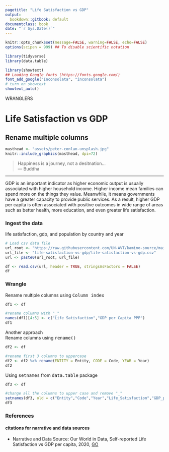 ```yaml
---
pagetitle: "Life Satisfaction vs GDP"
output:
  bookdown::gitbook: default
documentclass: book
date: "`r Sys.Date()`"
---
```


```r

knitr::opts_chunk$set(message=FALSE, warning=FALSE, echo=FALSE)
options(scipen = 999) ## To disable scientific notation

library(tidyverse)
library(data.table)

library(showtext)
## Loading Google fonts (https://fonts.google.com/)
font_add_google("Inconsolata", "inconsolata")
# turn on showtext
showtext_auto()

```

WRANGLERS  

# Life Satisfaction vs GDP
## Rename multiple columns

```r

masthead <- "assets/peter-conlan-unsplash.jpg"
knitr::include_graphics(masthead, dpi=72)

```

> Happiness is a journey, not a desitnation...\
--- Buddha\

***

GDP is an important indicator as higher economic output is usually associated with higher household income. Higher income mean families can spend more on the things they value. Meanwhile, it means governments have a greater capacity to provide public services. As a result, higher GDP per capita is often associated with positive outcomes in wide range of areas such as better health, more education, and even greater life satisfaction. 


### Ingest the data
life satisfaction, gdp, and population by country and year

```r

# Load csv data file
url_root <- "https://raw.githubusercontent.com/UN-AVT/kamino-source/main/sources/0-shared/data/"
url_file <- "life-satisfaction-vs-gdp/life-satisfaction-vs-gdp.csv"
url <- paste0(url_root, url_file)

df <- read.csv(url, header = TRUE, stringsAsFactors = FALSE)
df

```


### Wrangle
Rename multiple columns using <kbd>Column index</kbd> 

```r

df1 <- df

#rename columns with "_"
names(df1)[4:5] <- c("Life Satisfaction","GDP per Capita PPP")
df1

```
Another approach
\
Rename columns using <kbd>rename()</kbd> 


```r

df2 <- df

#rename first 3 columns to uppercase
df2 <- df2 %>% rename(ENTITY = Entity, CODE = Code, YEAR = Year)
df2


```

Using <kbd>setnames</kbd> from <kbd>data.table</kbd> package

```r

df3 <- df

#change all the columns to upper case and remove "_"
setnames(df3, old = c("Entity","Code","Year","Life_Satisfaction","GDP_per_Capita_PPP","Population"), new = c("ENTITY","CODE","YEAR","LIFE SATISFACTION","GDP PER CAPITA PPP","POPULATION"))
df3


```


### References
#### citations for narrative and data sources

* Narrative and Data Source: Our World in Data, Self-reported Life Satisfaction vs GDP per capita, 2020, [GO](https://ourworldindata.org/happiness-and-life-satisfaction){target="_blank"}
